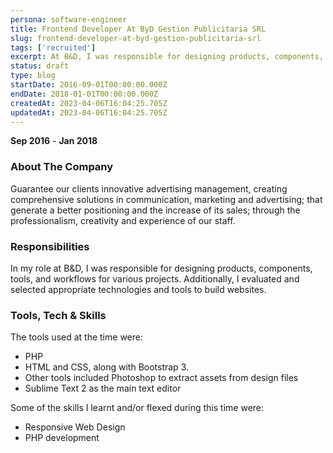 ```yaml
---
persona: software-engineer
title: Frontend Developer At ByD Gestion Publicitaria SRL
slug: frontend-developer-at-byd-gestion-publicitaria-srl
tags: ['recruited']
excerpt: At B&D, I was responsible for designing products, components, tools, and workflows for various projects while evaluating and selecting appropriate technologies to build websites. Some of the tools I used included PHP, HTML, CSS, and Bootstrap 3, with Sublime Text 2 as my main text editor. During my time at B&D, I developed my skills in responsive web design and PHP development.
status: draft
type: blog
startDate: 2016-09-01T00:00:00.000Z
endDate: 2018-01-01T00:00:00.000Z
createdAt: 2023-04-06T16:04:25.705Z
updatedAt: 2023-04-06T16:04:25.705Z
---
```


**Sep 2016** - **Jan 2018**

### About The Company

Guarantee our clients innovative advertising management, creating comprehensive solutions in communication, marketing and advertising; that generate a better positioning and the increase of its sales; through the professionalism, creativity and experience of our staff.

### Responsibilities

In my role at B&D, I was responsible for designing products, components, tools, and workflows for various projects. Additionally, I evaluated and selected appropriate technologies and tools to build websites.

### Tools, Tech & Skills

The tools used at the time were: 
- PHP
- HTML and CSS, along with Bootstrap 3. 
- Other tools included Photoshop to extract assets from design files
- Sublime Text 2 as the main text editor

Some of the skills I learnt and/or flexed during this time were:
- Responsive Web Design
- PHP development